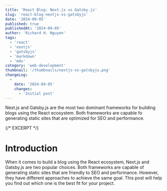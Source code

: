 ```yaml
---
title: 'React Blog: Next.js vs Gatsby.js'
slug: 'react-blog-nextjs-vs-gatsbyjs'
date: '2024-09-05'
published: true
publishedAt: '2024-09-05'
author: 'Richard H. Nguyen'
tags:
  - 'react'
  - 'nextjs'
  - 'gatsbyjs'
  - 'markdown'
  - 'mdx'
category: 'web-development'
thumbnail: '/thumbnails/nextjs-vs-gatsbyjs.png'
changeLog:
  -
    date: '2024-09-05'
    changes:
      - 'Initial post'
---
```


Next.js and Gatsby.js are the most two dominant frameworks for building blogs
using the React ecosystem. Both frameworks are capable fo generating static
sites that are optimized for SEO and performance.

{/* EXCERPT */}

# Introduction

When it comes to build a blog using the React ecosystem, Next.js and Gatsby.js
are two popular choices. Both frameworks are capable of generating static
sites that are friendly to SEO and performance. However, they have different
approaches to achieve the same goal. This post will help you find out which one
is the best fit for your project.
